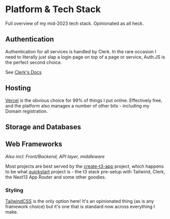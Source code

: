 # Platform & Tech Stack

Full overview of my mid-2023 tech stack. Opinionated as all heck.

## Authentication

Authentication for all services is handled by Clerk. In the rare occasion I need to literally just slap a login page on top of a page or service, Auth.JS is the perfect second choice.

See [Clerk's Docs](https://clerk.com/docs)

## Hosting

[Vercel](https://vercel.com) is the obvious choice for 99% of things I put online. Effectively free, and the platform also manages a number of other bits - including my Domain registration.

## Storage and Databases

## Web Frameworks
*Also incl: Front/Backend, API layer, middleware*

Most projects are best served by the [create-t3-app](https://github.com/t3-oss/create-t3-app) project, which happens to be what [quickstart](https://github.com/limegorilla/quickstart) project is - the t3 stack pre-setup with Tailwind, Clerk, the Next13 App Router and some other goodies.

### Styling

[TailwindCSS](https://tailwindcss.com) is the only option here! It's an opinionated thing (as is any framework choice) but it's one that is standard now across everything I make.